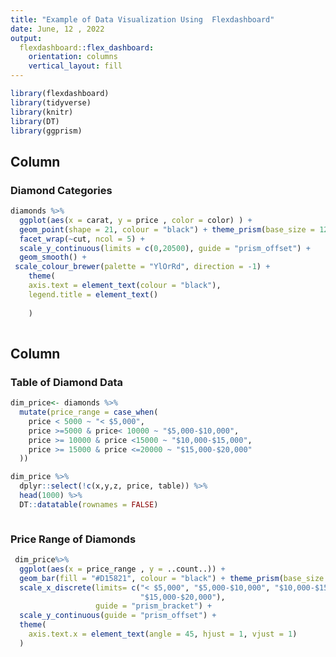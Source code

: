 ```yaml
---
title: "Example of Data Visualization Using  Flexdashboard"
date: June, 12 , 2022
output: 
  flexdashboard::flex_dashboard:
    orientation: columns
    vertical_layout: fill
---
```


```r
library(flexdashboard)
library(tidyverse)
library(knitr)
library(DT)
library(ggprism)


``` 

Column {data-width=600}
-----------------------------------------------------------------------

### Diamond Categories 

```r

diamonds %>%
  ggplot(aes(x = carat, y = price , color = color) ) + 
  geom_point(shape = 21, colour = "black") + theme_prism(base_size = 12) + geom_jitter() + 
  facet_wrap(~cut, ncol = 5) + 
  scale_y_continuous(limits = c(0,20500), guide = "prism_offset") + 
  geom_smooth() + 
 scale_colour_brewer(palette = "YlOrRd", direction = -1) + 
    theme(
    axis.text = element_text(colour = "black"), 
    legend.title = element_text()
    
    )
  
```

Column {data-width=350}
-----------------------------------------------------------------------

### Table of Diamond Data 

```r
dim_price<- diamonds %>% 
  mutate(price_range = case_when(
    price < 5000 ~ "< $5,000", 
    price >=5000 & price< 10000 ~ "$5,000-$10,000",
    price >= 10000 & price <15000 ~ "$10,000-$15,000", 
    price >= 15000 & price <=20000 ~ "$15,000-$20,000"
  ))

dim_price %>% 
  dplyr::select(!c(x,y,z, price, table)) %>% 
  head(1000) %>% 
  DT::datatable(rownames = FALSE)



```

### Price Range of Diamonds 

```r

 dim_price%>% 
  ggplot(aes(x = price_range , y = ..count..)) + 
  geom_bar(fill = "#D15821", colour = "black") + theme_prism(base_size = 15) + 
  scale_x_discrete(limits= c("< $5,000", "$5,000-$10,000", "$10,000-$15,000", 
                             "$15,000-$20,000"),
                   guide = "prism_bracket") + 
  scale_y_continuous(guide = "prism_offset") + 
  theme(
    axis.text.x = element_text(angle = 45, hjust = 1, vjust = 1)
  )
  

```

